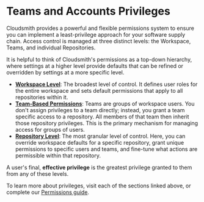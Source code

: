# Teams and Accounts Privileges

Cloudsmith provides a powerful and flexible permissions system to ensure you can implement a least-privilege approach for your software supply chain. Access control is managed at three distinct levels: the Workspace, Teams, and individual Repositories.

It is helpful to think of Cloudsmith's permissions as a top-down hierarchy, where settings at a higher level provide defaults that can be refined or overridden by settings at a more specific level.

- [**Workspace Level**](/workspaces/privileges): The broadest level of control. It defines user roles for the entire workspace and sets default permissions that apply to all repositories within it.
- [**Team-Based Permissions**](/accounts-and-teams/teams): Teams are groups of workspace users. You don't assign privileges to a team directly; instead, you grant a team specific access to a repository. All members of that team then inherit those repository privileges. This is the primary mechanism for managing access for groups of users.
- [**Repository Level**](/repositories/repository-privileges): The most granular level of control. Here, you can override workspace defaults for a specific repository, grant unique permissions to specific users and teams, and fine-tune what actions are permissible within that repository.

A user's final, **effective privilege** is the greatest privilege granted to them from any of these levels.

To learn more about privileges, visit each of the sections linked above, or complete our [Permissions guide](/guides/managing-permissions).
